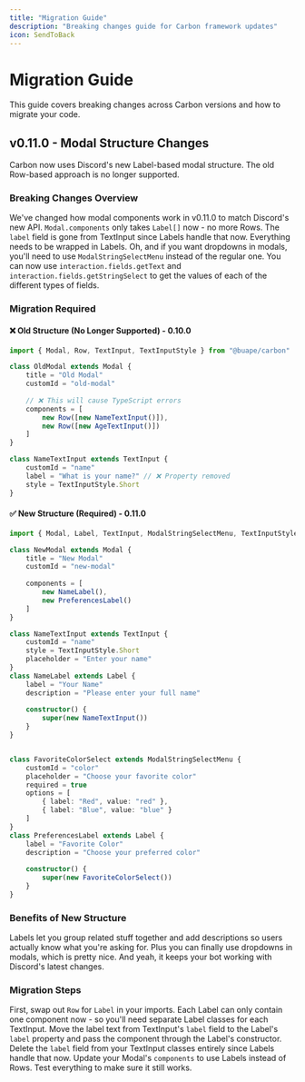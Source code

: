 ```yaml
---
title: "Migration Guide"
description: "Breaking changes guide for Carbon framework updates"
icon: SendToBack
---
```


# Migration Guide

This guide covers breaking changes across Carbon versions and how to migrate your code.

## v0.11.0 - Modal Structure Changes

Carbon now uses Discord's new Label-based modal structure. The old Row-based approach is no longer supported.

### Breaking Changes Overview

We've changed how modal components work in v0.11.0 to match Discord's new API. `Modal.components` only takes `Label[]` now - no more Rows. The `label` field is gone from TextInput since Labels handle that now. Everything needs to be wrapped in Labels. Oh, and if you want dropdowns in modals, you'll need to use `ModalStringSelectMenu` instead of the regular one.
You can now use `interaction.fields.getText` and `interaction.fields.getStringSelect` to get the values of each of the different types of fields.

### Migration Required

#### ❌ Old Structure (No Longer Supported) - 0.10.0
```typescript
import { Modal, Row, TextInput, TextInputStyle } from "@buape/carbon"

class OldModal extends Modal {
	title = "Old Modal"
	customId = "old-modal"
	
	// ❌ This will cause TypeScript errors
	components = [
		new Row([new NameTextInput()]),
		new Row([new AgeTextInput()])
	]
}

class NameTextInput extends TextInput {
	customId = "name"
	label = "What is your name?" // ❌ Property removed
	style = TextInputStyle.Short
}
```

#### ✅ New Structure (Required) - 0.11.0
```typescript
import { Modal, Label, TextInput, ModalStringSelectMenu, TextInputStyle } from "@buape/carbon"

class NewModal extends Modal {
	title = "New Modal" 
	customId = "new-modal"
	
	components = [
		new NameLabel(),
		new PreferencesLabel()
	]
}

class NameTextInput extends TextInput {
	customId = "name"
	style = TextInputStyle.Short
	placeholder = "Enter your name"
}
class NameLabel extends Label {
	label = "Your Name"
	description = "Please enter your full name"
	
	constructor() {
		super(new NameTextInput())
	}
}


class FavoriteColorSelect extends ModalStringSelectMenu {
	customId = "color"
	placeholder = "Choose your favorite color"
	required = true
	options = [
		{ label: "Red", value: "red" },
		{ label: "Blue", value: "blue" }
	]
}
class PreferencesLabel extends Label {
	label = "Favorite Color"
	description = "Choose your preferred color"
	
	constructor() {
		super(new FavoriteColorSelect())
	}
}


```

### Benefits of New Structure

Labels let you group related stuff together and add descriptions so users actually know what you're asking for. Plus you can finally use dropdowns in modals, which is pretty nice. And yeah, it keeps your bot working with Discord's latest changes.

### Migration Steps

First, swap out `Row` for `Label` in your imports. Each Label can only contain one component now - so you'll need separate Label classes for each TextInput. Move the label text from TextInput's `label` field to the Label's `label` property and pass the component through the Label's constructor. Delete the `label` field from your TextInput classes entirely since Labels handle that now. Update your Modal's `components` to use Labels instead of Rows. Test everything to make sure it still works.